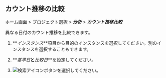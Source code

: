 ## カウント推移の比較

ホーム画面 > プロジェクト選択 > **_分析_** > **_カウント推移比較_**

<ProdImg img='db-compare-count-trend.png' desc='カウント推移' />

異なる日付のカウント推移を比較できます。 

1.  **_インスタンス_**項目から目的のインスタンスを選択してください。別のインスタンスを選択することもできます。

2.  **_基準日_**と**_比較日_**を設定してください。 

3.  ![検索アイコン](/img/ico-btn-search.png)ボタンを選択してください。
